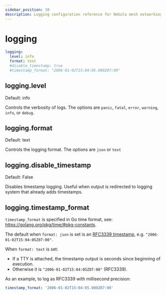 ```yaml
---
sidebar_position: 10
description: Logging configuration reference for Nebula mesh networking.
---
```



# logging

```yml
logging:
  level: info
  format: text
  #disable_timestamp: true
  #timestamp_format: "2006-01-02T15:04:05.000Z07:00"
```

## logging.level

<Pill className="mb-24">Default: info</Pill>

Controls the verbosity of logs. The options are `panic`, `fatal`, `error`, `warning`, `info`, or `debug`.

## logging.format

<Pill className="mb-24">Default: text</Pill>

Controls the logging format. The options are `json` or `text`

## logging.disable_timestamp

<Pill className="mb-24">Default: False</Pill>

Disables timestamp logging. Useful when output is redirected to logging system that already adds timestamps.

## logging.timestamp_format

`timestamp_format` is specified in Go time format, see: <https://golang.org/pkg/time/#pkg-constants>.

The default when `format: json` is set is an [RFC3339 timestamp](https://datatracker.ietf.org/doc/html/rfc3339), e.g.
`"2006-01-02T15:04:05Z07:00"`.

When `format: text` is set:

- If a TTY is attached, the timestamp output is seconds since beginning of execution.
- Otherwise it is `"2006-01-02T15:04:05Z07:00"` (RFC3339).

As an example, to log as RFC3339 with millisecond precision:

```yml
timestamp_format: '2006-01-02T15:04:05.000Z07:00'
```
